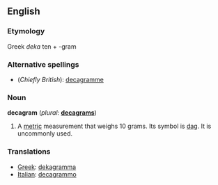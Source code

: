 ==English==

===Etymology===
Greek ''deka'' ten + -gram

===Alternative spellings===
* (''Chiefly British''): [[decagramme]]

===Noun===
'''decagram'''  (''plural:'' '''[[decagrams]]''')
# A [[metric]] measurement that weighs 10 grams.  Its symbol is [[dag]].  It is uncommonly used.

<!--[[gram]] - [[decagram]] - [[hectogram]]-->

===Translations===
*[[Greek]]: [[dekagramma]]
*[[Italian]]: [[decagrammo]] {{m}}